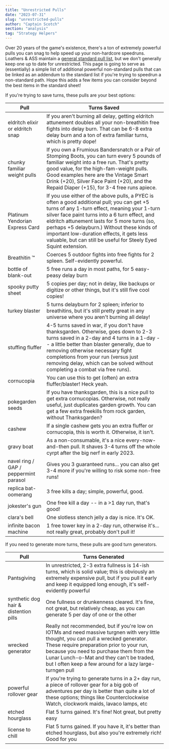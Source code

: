 ```yaml
---
title: "Unrestricted Pulls"
date: "2023-07-31"
slug: "unrestricted-pulls"
author: "Captain Scotch"
section: "analysis"
tag: "Strategy Helpers"
---
```

Over 20 years of the game's existence, there's a ton of extremely powerful pulls you can snag to help speed up your non-hardcore speedruns. Loathers & ASS maintain a [general standard pull list](https://docs.google.com/spreadsheets/d/1Polz9Q4EE0p1SiLGLR5UTexKEu_o5y9BoQUb8lad_Mc/edit#gid=770608628), but we don't generally keep one up to date for unrestricted. This page is going to serve as (essentially) a simple list of additional powerful non-standard pulls that can be linked as an addendum to the standard list if you're trying to speedrun a non-standard path. Hope this adds a few items you can consider beyond the best items in the standard sheet!

If you're trying to save turns, these pulls are your best options:

| Pull           | Turns Saved            |
| -------------- | ---------------------- |
| eldritch elixir or eldritch snap | If you aren't burning all delay, getting eldritch attunement doubles all your non-breathitin free fights into delay burn. That can be 6-8 extra delay burn and a ton of extra familiar turns, which is pretty dope! |
| chunky familiar weight pulls | If you own a Frumious Bandersnatch or a Pair of Stomping Boots, you can turn every 5 pounds of familiar weight into a free run. That's pretty good value, for the high-fam-weight pulls. Good examples here are the Vintage Smart Drink (+20), Silver Face Paint (+20), and the Repaid Diaper (+15), for 3-4 free runs apiece. | 
| Platinum Yendorian Express Card | If you use either of the above pulls, a PYEC is often a good additional pull; you can get +5 turns of any 1-turn effect, meaning your 1-turn silver face paint turns into a 6 turn effect, and eldritch attunement lasts for 5 more turns (so, perhaps +5 delayburn.) Without these kinds of important low-duration effects, it gets less valuable, but can still be useful for Steely Eyed Squint extension. |
| Breathitin ™ | Coerces 5 outdoor fights into free fights for 2 spleen. Self-evidently powerful. |
| bottle of blank-out | 5 free runs a day in most paths, for 5 easy-peasy delay burn |
| spooky putty sheet | 5 copies per day; not in delay, like backups or digitize or other things, but it's still five cool copies! | 
| turkey blaster | 5 turns delayburn for 2 spleen; inferior to breathitins, but it's still pretty great in any universe where you aren't burning all delay! | 
| stuffing fluffer | 4-5 turns saved in war, if you don't have thanksgarden. Otherwise, goes down to 2-3 turns saved in a 2-day and 4 turns in a 1-day -- a little better than blaster generally, due to removing otherwise necessary fight completions from your run (versus just removing delay, which can be solved without completing a combat via free runs). | 
| cornucopia | You can use this to get (often) an extra fluffer/blaster! Heck yeah. | 
| pokegarden seeds | If you have thanksgarden, this is a nice pull to get extra cornucopias. Otherwise, not really useful, just duplicates garden growth. You can get a few extra freekills from rock garden, without Thanksgarden? | 
| cashew | If a single cashew gets you an extra fluffer or cornucopia, this is worth it. Otherwise, it isn't. | 
| gravy boat | As a non-consumable, it's a nice every-now-and-then pull. It shaves 3-4 turns off the whole cyrpt after the big nerf in early 2023. | 
| navel ring / GAP / peppermint parasol | Gives you 3 guaranteed runs... you can also get 3-4 more if you're willing to risk some non-free runs! | 
| replica bat-oomerang | 3 free kills a day; simple, powerful, good. | 
| jokester's gun | One free kill a day -- in a >1 day run, that's good! | 
| clara's bell | One slotless stench jelly a day is nice. It's OK. | 
| infinite bacon machine | 1 free tower key in a 2-day run, otherwise it's... not really great, probably don't pull it! | 

If you need to generate more turns, these pulls are good turn generators.

| Pull           | Turns Generated            |
| -------------- | -------------------------- |
| Pantsgiving | In unrestricted, 2-3 extra fullness is 14-ish turns, which is solid value; this is obviously an extremely expensive pull, but if you pull it early and keep it equipped long enough, it's self-evidently powerful |
| synthetic dog hair & distention pills | One fullness or drunkenness cleared. It's fine, not great, but relatively cheap, as you can generate 5 per day of one or the other |
| wrecked generator | Really not recommended, but if you're low on IOTMs and need massive turgnen with very little thought, you can pull a wrecked generator. These require preparation prior to your run, because you need to purchase them from the Lunar Lunch-o-Mat and they can't be traded, but I often keep a few around for a lazy large-turngen pull |
| powerful rollover gear | If you're trying to generate turns in a 2+ day run, a piece of rollover gear for a big gob of adventures per day is better than quite a lot of these options; things like Counterclockwise Watch, clockwork maids, lavaco lamps, etc |
| etched hourglass | Flat 5 turns gained. It's fine! Not great, but pretty easy |
| license to chill | Flat 5 turns gained. If you have it, it's better than etched hourglass, but also you're extremely rich! Good for you |
